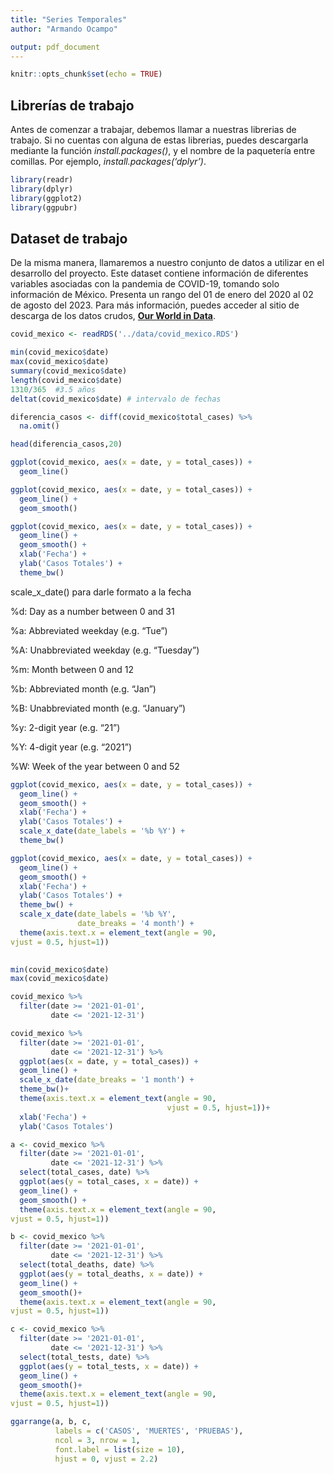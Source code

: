 ```yaml
---
title: "Series Temporales"
author: "Armando Ocampo"

output: pdf_document
---
```


```r
knitr::opts_chunk$set(echo = TRUE)
```

## Librerías de trabajo

Antes de comenzar a trabajar, debemos llamar a nuestras librerias de trabajo. Si no cuentas con alguna de estas librerias, puedes descargarla mediante la función *install.packages()*, y el nombre de la paquetería entre comillas. Por ejemplo, *install.packages('dplyr')*.

```r
library(readr)
library(dplyr)
library(ggplot2)
library(ggpubr)
```

## Dataset de trabajo

De la misma manera, llamaremos a nuestro conjunto de datos a utilizar en el desarrollo del proyecto. Este dataset contiene información de diferentes variables asociadas con la pandemia de COVID-19, tomando solo información de México. Presenta un rango del 01 de enero del 2020 al 02 de agosto del 2023. Para más información, puedes acceder al sitio de descarga de los datos crudos, [**Our World in Data**](https://ourworldindata.org/covid-vaccinations).

```r
covid_mexico <- readRDS('../data/covid_mexico.RDS')
```


```r
min(covid_mexico$date)
max(covid_mexico$date)
summary(covid_mexico$date)
length(covid_mexico$date)
1310/365  #3.5 años
deltat(covid_mexico$date) # intervalo de fechas
```


```r
diferencia_casos <- diff(covid_mexico$total_cases) %>%
  na.omit()

head(diferencia_casos,20)
```


```r
ggplot(covid_mexico, aes(x = date, y = total_cases)) +
  geom_line()
```


```r
ggplot(covid_mexico, aes(x = date, y = total_cases)) +
  geom_line() +
  geom_smooth()
```



```r
ggplot(covid_mexico, aes(x = date, y = total_cases)) +
  geom_line() +
  geom_smooth() +
  xlab('Fecha') +
  ylab('Casos Totales') +
  theme_bw()
```

scale_x_date() para darle formato a la fecha

%d: Day as a number between 0 and 31

%a: Abbreviated weekday (e.g. “Tue”)

%A: Unabbreviated weekday (e.g. “Tuesday”)

%m: Month between 0 and 12

%b: Abbreviated month (e.g. “Jan”)

%B: Unabbreviated month (e.g. “January”)

%y: 2-digit year (e.g. “21”)

%Y: 4-digit year (e.g. “2021”)

%W: Week of the year between 0 and 52


```r
ggplot(covid_mexico, aes(x = date, y = total_cases)) +
  geom_line() +
  geom_smooth() +
  xlab('Fecha') +
  ylab('Casos Totales') +
  scale_x_date(date_labels = '%b %Y') +
  theme_bw()
```


```r
ggplot(covid_mexico, aes(x = date, y = total_cases)) +
  geom_line() +
  geom_smooth() +
  xlab('Fecha') +
  ylab('Casos Totales') +
  theme_bw() +
  scale_x_date(date_labels = '%b %Y',
               date_breaks = '4 month') +
  theme(axis.text.x = element_text(angle = 90,
vjust = 0.5, hjust=1))
  
```


```r
min(covid_mexico$date)
max(covid_mexico$date)
```


```r
covid_mexico %>%
  filter(date >= '2021-01-01',
         date <= '2021-12-31')
```

```r
covid_mexico %>%
  filter(date >= '2021-01-01',
         date <= '2021-12-31') %>%
  ggplot(aes(x = date, y = total_cases)) +
  geom_line() +
  scale_x_date(date_breaks = '1 month') +
  theme_bw()+
  theme(axis.text.x = element_text(angle = 90,
                                   vjust = 0.5, hjust=1))+
  xlab('Fecha') +
  ylab('Casos Totales')
```



```r
a <- covid_mexico %>%
  filter(date >= '2021-01-01',
         date <= '2021-12-31') %>%
  select(total_cases, date) %>%
  ggplot(aes(y = total_cases, x = date)) +
  geom_line() +
  geom_smooth() +
  theme(axis.text.x = element_text(angle = 90,
vjust = 0.5, hjust=1))

b <- covid_mexico %>%
  filter(date >= '2021-01-01',
         date <= '2021-12-31') %>%
  select(total_deaths, date) %>%
  ggplot(aes(y = total_deaths, x = date)) +
  geom_line() +
  geom_smooth()+
  theme(axis.text.x = element_text(angle = 90,
vjust = 0.5, hjust=1))

c <- covid_mexico %>%
  filter(date >= '2021-01-01',
         date <= '2021-12-31') %>%
  select(total_tests, date) %>%
  ggplot(aes(y = total_tests, x = date)) +
  geom_line() +
  geom_smooth()+
  theme(axis.text.x = element_text(angle = 90,
vjust = 0.5, hjust=1))
```


```r
ggarrange(a, b, c,
          labels = c('CASOS', 'MUERTES', 'PRUEBAS'),
          ncol = 3, nrow = 1,
          font.label = list(size = 10),
          hjust = 0, vjust = 2.2)
```

















